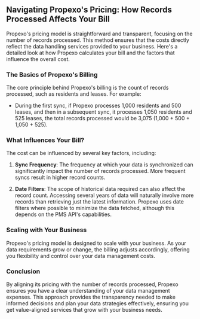 ## Navigating Propexo's Pricing: How Records Processed Affects Your Bill

Propexo's pricing model is straightforward and transparent, focusing on the number of records processed. This method ensures that the costs directly reflect the data handling services provided to your business. Here's a detailed look at how Propexo calculates your bill and the factors that influence the overall cost.

### The Basics of Propexo's Billing

The core principle behind Propexo's billing is the count of records processed, such as residents and leases. For example:

- During the first sync, if Propexo processes 1,000 residents and 500 leases, and then in a subsequent sync, it processes 1,050 residents and 525 leases, the total records processed would be 3,075 (1,000 + 500 + 1,050 + 525).

### What Influences Your Bill?

The cost can be influenced by several key factors, including:

1. **Sync Frequency**: The frequency at which your data is synchronized can significantly impact the number of records processed. More frequent syncs result in higher record counts.

2. **Date Filters**: The scope of historical data required can also affect the record count. Accessing several years of data will naturally involve more records than retrieving just the latest information. Propexo uses date filters where possible to minimize the data fetched, although this depends on the PMS API's capabilities.

### Scaling with Your Business

Propexo's pricing model is designed to scale with your business. As your data requirements grow or change, the billing adjusts accordingly, offering you flexibility and control over your data management costs.

### Conclusion

By aligning its pricing with the number of records processed, Propexo ensures you have a clear understanding of your data management expenses. This approach provides the transparency needed to make informed decisions and plan your data strategies effectively, ensuring you get value-aligned services that grow with your business needs.
